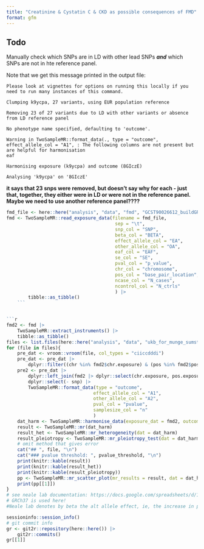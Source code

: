 ```yaml
---
title: "Creatinine & Cystatin C & CKD as possible consequences of FMD"
format: gfm
---
```



## Todo 

Manually check which SNPs are in LD with other lead SNPs ***and*** which SNPs are not in hte reference panel. 

Note that we get this message printed in the output file:


```
Please look at vignettes for options on running this locally if you need to run many instances of this command.

Clumping k9ycpa, 27 variants, using EUR population reference

Removing 23 of 27 variants due to LD with other variants or absence from LD reference panel

No phenotype name specified, defaulting to 'outcome'.

Warning in TwoSampleMR::format_data(., type = "outcome", effect_allele_col = "A1", : The following columns are not present but are helpful for harmonisation
eaf

Harmonising exposure (k9ycpa) and outcome (8GIczE)

Analysing 'k9ycpa' on '8GIczE'
```

**it says that 23 snps were removed, but doesn't say why for each - just that, together, they either were in LD or were not in the reference panel. Maybe we need to use another reference panel????**






```r
fmd_file <- here::here("analysis", "data", "fmd", "GCST90026612_buildGRCh37.tsv")
fmd <- TwoSampleMR::read_exposure_data(filename = fmd_file,
                                        sep = "\t",
                                        snp_col = "SNP",
                                        beta_col = "BETA",
                                        effect_allele_col = "EA",
                                        other_allele_col = "OA",
                                        eaf_col = "EAF",
                                        se_col = "SE",
                                        pval_col = "p_value",
                                        chr_col = "chromosome",
                                        pos_col = "base_pair_location",
                                        ncase_col = "N_cases",
                                        ncontrol_col = "N_ctrls"
                                        ) |>
        tibble::as_tibble()
    ```


```r
fmd2 <- fmd |> 
    TwoSampleMR::extract_instruments() |>
    tibble::as_tibble()
files <- list.files(here::here("analysis", "data", "ukb_for_munge_sumstats"), pattern = "female", full.names = TRUE)
for (file in files){
    pre_dat <- vroom::vroom(file, col_types = "ciiccdddi")
    pre_dat <- pre_dat |>
        dplyr::filter((chr %in% fmd2$chr.exposure) & (pos %in% fmd2$pos.exposure))
    pre2 <- pre_dat |>
        dplyr::left_join(fmd2 |> dplyr::select(chr.exposure, pos.exposure, SNP), by = c("chr" = "chr.exposure", "pos" = "pos.exposure")) |>
        dplyr::select(- snp) |>
        TwoSampleMR::format_data(type = "outcome", 
                                effect_allele_col = "A1", 
                                other_allele_col = "A2",
                                pval_col = "pvalue",
                                samplesize_col = "n"       
                                )
    dat_harm <- TwoSampleMR::harmonise_data(exposure_dat = fmd2, outcome_dat = pre2)
    result <- TwoSampleMR::mr(dat_harm) 
    result_het <- TwoSampleMR::mr_heterogeneity(dat = dat_harm)
    result_pleiotropy <- TwoSampleMR::mr_pleiotropy_test(dat = dat_harm)
    # omit method that gives error
    cat("## ", file, "\n")
    cat("### pvalue threshold: ", pvalue_threshold, "\n")
    print(knitr::kable(result))
    print(knitr::kable(result_het))
    print(knitr::kable(result_pleiotropy))
    pp <- TwoSampleMR::mr_scatter_plot(mr_results = result, dat = dat_harm)
    print(pp[[1]])
}
# see neale lab documentation: https://docs.google.com/spreadsheets/d/1kvPoupSzsSFBNSztMzl04xMoSC3Kcx3CrjVf4yBmESU/edit#gid=227859291
# GRCh37 is used here!
#Neale lab denotes by beta the alt allele effect, ie, the increase in phenotype per increase in one alt allele.
```



```r
sessioninfo::session_info()
# git commit info
gr <- git2r::repository(here::here()) |>
    git2r::commits()
gr[[1]] 
```
